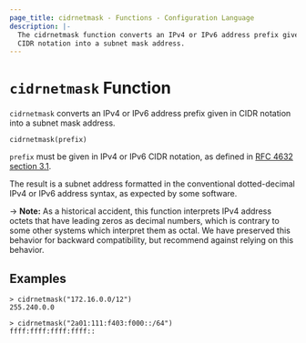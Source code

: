 ```yaml
---
page_title: cidrnetmask - Functions - Configuration Language
description: |-
  The cidrnetmask function converts an IPv4 or IPv6 address prefix given in
  CIDR notation into a subnet mask address.
---
```


# `cidrnetmask` Function

`cidrnetmask` converts an IPv4 or IPv6 address prefix given in CIDR notation\
into a subnet mask address.

```hcl
cidrnetmask(prefix)
```

`prefix` must be given in IPv4 or IPv6 CIDR notation, as defined in
[RFC 4632 section 3.1](https://tools.ietf.org/html/rfc4632#section-3.1).

The result is a subnet address formatted in the conventional dotted-decimal
IPv4 or IPv6 address syntax, as expected by some software.

-> **Note:** As a historical accident, this function interprets IPv4 address
octets that have leading zeros as decimal numbers, which is contrary to some
other systems which interpret them as octal. We have preserved this behavior
for backward compatibility, but recommend against relying on this behavior.

## Examples

```
> cidrnetmask("172.16.0.0/12")
255.240.0.0

> cidrnetmask("2a01:111:f403:f000::/64")
ffff:ffff:ffff:ffff::
```
